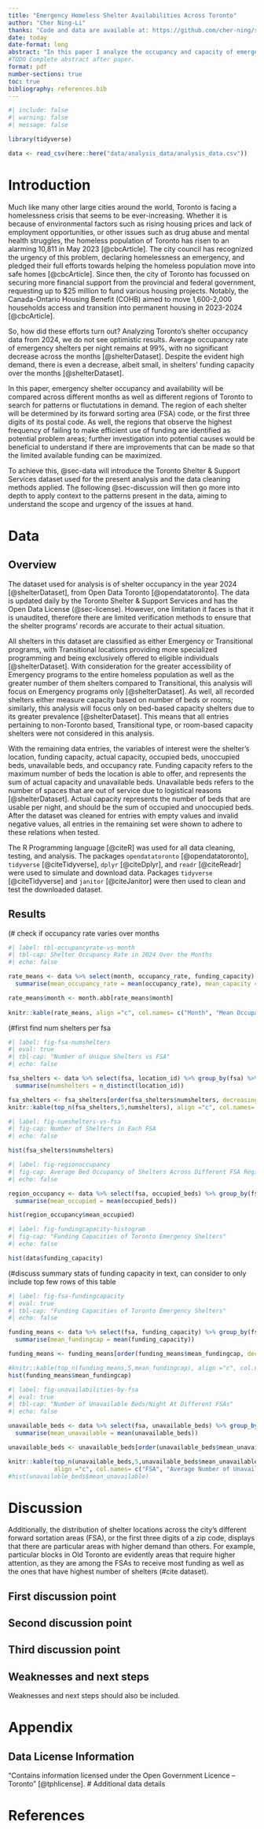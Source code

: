 ```yaml
---
title: "Emergency Homeless Shelter Availabilities Across Toronto"
author: "Cher Ning-Li"
thanks: "Code and data are available at: https://github.com/cher-ning/shelter_occupancies"
date: today
date-format: long
abstract: "In this paper I analyze the occupancy and capacity of emergency homeless shelters across Toronto."
#TODO Complete abstract after paper.
format: pdf
number-sections: true
toc: true
bibliography: references.bib
---
```


```r
#| include: false
#| warning: false
#| message: false

library(tidyverse)

data <- read_csv(here::here("data/analysis_data/analysis_data.csv"))
```


# Introduction

Much like many other large cities around the world, Toronto is facing a homelessness crisis that seems to be ever-increasing. Whether it is because of environmental factors such as rising housing prices and lack of employment opportunities, or other issues such as drug abuse and mental health struggles, the homeless population of Toronto has risen to an alarming 10,811 in May 2023 [@cbcArticle]. The city council has recognized the urgency of this problem, declaring homelessness an emergency, and pledged their full efforts towards helping the homeless population move into safe homes [@cbcArticle]. Since then, the city of Toronto has focussed on securing more financial support from the provincial and federal government, requesting up to $25 million to fund various housing projects. Notably, the Canada-Ontario Housing Benefit (COHB) aimed to move 1,600-2,000 households access and transition into permanent housing in 2023-2024 [@cbcArticle].

So, how did these efforts turn out? Analyzing Toronto's shelter occupancy data from 2024, we do not see optimistic results. Average occupancy rate of emergency shelters per night remains at 99%, with no significant decrease across the months [@shelterDataset]. Despite the evident high demand, there is even a decrease, albeit small, in shelters' funding capacity over the months [@shelterDataset].

In this paper, emergency shelter occupancy and availability will be compared across different months as well as different regions of Toronto to search for patterns or fluctutations in demand. The region of each shelter will be determined by its forward sorting area (FSA) code, or the first three digits of its postal code. As well, the regions that observe the highest frequency of failing to make efficient use of funding are identified as potential problem areas; further investigation into potential causes would be beneficial to understand if there are improvements that can be made so that the limited available funding can be maximized.

To achieve this, @sec-data will introduce the Toronto Shelter & Support Services dataset used for the present analysis and the data cleaning methods applied. The following @sec-discussion will then go more into depth to apply context to the patterns present in the data, aiming to understand the scope and urgency of the issues at hand. 

# Data {#sec-data}

## Overview {#data-overview}

The dataset used for analysis is of shelter occupancy in the year 2024 [@shelterDataset], from Open Data Toronto [@opendatatoronto]. The data is updated daily by the Toronto Shelter & Support Services and has the Open Data License (@sec-license). However, one limitation it faces is that it is unaudited, therefore there are limited verification methods to ensure that the shelter programs' records are accurate to their actual situation. 

All shelters in this dataset are classified as either Emergency or Transitional programs, with Transitional locations providing more specialized programming and being exclusively offered to eligible individuals [@shelterDataset]. With consideration for the greater accessibility of Emergency programs to the entire homeless population as well as the greater number of them shelters compared to Transitional, this analysis will focus on Emergency programs only [@shelterDataset]. As well, all recorded shelters either measure capacity based on number of beds or rooms; similarly, this analysis will focus only on bed-based capacity shelters due to its greater prevalence [@shelterDataset]. This means that all entries pertaining to non-Toronto based, Transitional type, or room-based capacity shelters were not considered in this analysis. 

With the remaining data entries, the variables of interest were the shelter's location, funding capacity, actual capacity, occupied beds, unoccupied beds, unavailable beds, and occupancy rate. Funding capacity refers to the maximum number of beds the location is able to offer, and represents the sum of actual capacity and unavailable beds. Unavailable beds refers to the number of spaces that are out of service due to logistical reasons [@shelterDataset]. Actual capacity represents the number of beds that are usable per night, and should be the sum of occupied and unoccupied beds. After the dataset was cleaned for entries with empty values and invalid negative values, all entries in the remaining set were shown to adhere to these relations when tested.

The R Programming language [@citeR] was used for all data cleaning, testing, and analysis. The packages `opendatatoronto` [@opendatatoronto], `tidyverse` [@citeTidyverse], `dplyr` [@citeDplyr], and `readr` [@citeReadr] were used to simulate and download data. Packages `tidyverse` [@citeTidyverse] and `janitor` [@citeJanitor] were then used to clean and test the downloaded dataset.

## Results {#data-findings}

(# check if occupancy rate varies over months
```r
#| label: tbl-occupancyrate-vs-month
#| tbl-cap: Shelter Occupancy Rate in 2024 Over the Months
#| echo: false

rate_means <- data %>% select(month, occupancy_rate, funding_capacity) %>% group_by(month) %>% 
  summarise(mean_occupancy_rate = mean(occupancy_rate), mean_capacity = mean(funding_capacity))

rate_means$month <- month.abb[rate_means$month]
  
knitr::kable(rate_means, align ="c", col.names= c("Month", "Mean Occupancy Rate", "Mean Funding Capacity"))

```



(#first find num shelters per fsa
```r
#| label: fig-fsa-numshelters
#| eval: true
#| tbl-cap: "Number of Unique Shelters vs FSA"
#| echo: false

fsa_shelters <- data %>% select(fsa, location_id) %>% group_by(fsa) %>% 
  summarise(numshelters = n_distinct(location_id))

fsa_shelters <- fsa_shelters[order(fsa_shelters$numshelters, decreasing = TRUE), ]
knitr::kable(top_n(fsa_shelters,5,numshelters), align ="c", col.names= c("FSA", "Number of Shelter Locations"))

```
```r
#| label: fig-numshelters-vs-fsa
#| fig-cap: Number of Shelters in Each FSA
#| echo: false

hist(fsa_shelters$numshelters)
```

```r
#| label: fig-regionoccupancy
#| fig-cap: Average Bed Occupancy of Shelters Across Different FSA Regions
#| echo: false

region_occupancy <- data %>% select(fsa, occupied_beds) %>% group_by(fsa) %>%
  summarise(mean_occupied = mean(occupied_beds))

hist(region_occupancy$mean_occupied)

```
```r
#| label: fig-fundingcapacity-histogram
#| fig-cap: "Funding Capacities of Toronto Emergency Shelters"
#| echo: false

hist(data$funding_capacity)
```

(#discuss summary stats of funding capacity in text, can consider to only include top few rows of this table
```r
#| label: fig-fsa-fundingcapacity
#| eval: true
#| tbl-cap: "Funding Capacities of Toronto Emergency Shelters"
#| echo: false

funding_means <- data %>% select(fsa, funding_capacity) %>% group_by(fsa) %>% 
  summarise(mean_fundingcap = mean(funding_capacity))

funding_means <- funding_means[order(funding_means$mean_fundingcap, decreasing = TRUE), ]

#knitr::kable(top_n(funding_means,5,mean_fundingcap), align ="c", col.names= c("FSA", "Mean Funding Capacity"))
hist(funding_means$mean_fundingcap)
```

```r
#| label: fig-unavailabilities-by-fsa
#| eval: true
#| tbl-cap: "Number of Unavailable Beds/Night At Different FSAs"
#| echo: false

unavailable_beds <- data %>% select(fsa, unavailable_beds) %>% group_by(fsa) %>% 
  summarise(mean_unavailable = mean(unavailable_beds))

unavailable_beds <- unavailable_beds[order(unavailable_beds$mean_unavailable, decreasing = TRUE), ]

knitr::kable(top_n(unavailable_beds,5,unavailable_beds$mean_unavailable), 
             align ="c", col.names= c("FSA", "Average Number of Unavailable Beds"))
#hist(unavailable_beds$mean_unavailable)
```


# Discussion {#sec-discussion}
Additionally, the distribution of shelter locations across the city's different forward sortation areas (FSA), or the first three digits of a zip code, displays that there are particular areas with higher demand than others. For example, particular blocks in Old Toronto are evidently areas that require higher attention, as they are among the FSAs to receive most funding as well as the ones that have highest number of shelters (#cite dataset).

## First discussion point {#sec-first-point}

## Second discussion point

## Third discussion point

## Weaknesses and next steps

Weaknesses and next steps should also be included.

\newpage

\appendix

# Appendix {#sec-appendix}
## Data License Information {#sec-license}
"Contains information licensed under the Open Government Licence – Toronto" [@tphlicense].
# Additional data details



\newpage


# References